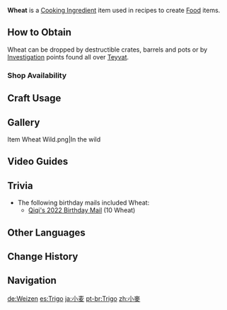 {{Item Infobox
|id           = 100017
|image        = Item Wheat.png
|type         = Cooking Ingredients
|invCategory  = Materials
|description  = Golden sun-kissed tassels. Needs to be ground down to flour for further use.
|source1      = [[Investigation]]
|source2      = {{Sold By}}
}}
'''Wheat''' is a [[Cooking Ingredient]] item used in recipes to create [[Food]] items.

==How to Obtain==
Wheat can be dropped by destructible crates, barrels and pots or by [[Investigation]] points found all over [[Teyvat]].

===Shop Availability===
{{Shop Availability}}

==Craft Usage==
{{Craft Usage}}

==Gallery==
<gallery hideaddbutton="true" captionalign="center">
Item Wheat Wild.png|In the wild
</gallery>

==Video Guides==
{{EVT
|video1   = https://youtu.be/9yqEXa5TvWM
|caption1 = Farm Guide
}}

==Trivia==
*The following birthday mails included Wheat:
**[[Birthday/Qiqi#Birthday. 2|Qiqi's 2022 Birthday Mail]] (10 Wheat)

==Other Languages==
{{Other Languages|default_hidden = 1
|en      = Wheat
|zhs     = 小麦
|zhs_rm  = Xiǎomài
|zht     = 小麥
|zht_rm  = Xiǎomài
|ja      = 小麦
|ja_rm   = Komugi
|ko      = 밀
|ko_rm   = Mil
|es      = Trigo
|fr      = Brin de blé
|ru      = Пшеница
|th      = Wheat
|vi      = Tiểu Mạch
|de      = Weizen
|id      = Wheat
|pt      = Trigo
}}

==Change History==
{{Change History|1.0}}

==Navigation==
{{Material Navbox|type=Crafting Materials}}

[[de:Weizen]]
[[es:Trigo]]
[[ja:小麦]]
[[pt-br:Trigo]]
[[zh:小麥]]